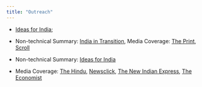 ```yaml
---
title: "Outreach"
---
```


-   [Ideas for India](https://www.ideasforindia.in/topics/urbanisation/residential-segregation-in-urban-india-and-persistence-of-caste-i.html); 
- Non-technical Summary: [India in Transition](https://casi.sas.upenn.edu/iit/bharathi-malghan-rahman), Media Coverage: [The Print](https://theprint.in/opinion/segregation-in-rural-karnataka-greater-than-local-black-white-division-in-us-south-study/550596/), [Scroll](https://scroll.in/article/979318/what-is-the-extent-of-caste-segregation-in-indian-villages-today-new-data-gives-us-an-idea)

- Non-technical Summary: [Ideas for India](https://www.ideasforindia.in/topics/governance/diversity-and-public-goods-why-the-geographical-unit-of-analysis-matters.html)

- Media Coverage: [The Hindu](https://www.thehindu.com/news/cities/bangalore/study-reveals-caste-based-segregation-in-bengaluru/article26039905.ece), [Newsclick](https://newsclick.in/myth-caste-free-metropolises), [The New Indian Express](https://www.newindianexpress.com/states/karnataka/2018/jul/22/caste-segregation-still-prevalent-in-cities-study-1846824.html), [The Economist](https://www.economist.com/asia/2020/07/23/even-as-india-urbanises-caste-discrimination-remains-rife)
